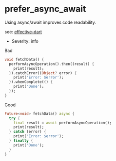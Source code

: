 # prefer_async_await

Using async/await improves code readability.

see: [effective-dart](https://dart.dev/effective-dart/usage#prefer-asyncawait-over-using-raw-futures)

- Severity: info

Bad

```dart
void fetchData() {
  performAsyncOperation().then((result) {
    print(result);
  }).catchError((Object? error) {
    print('Error: $error');
  }).whenComplete(() {
    print('Done');
  });
}
```

Good

```dart
Future<void> fetchData() async {
  try {
    final result = await performAsyncOperation();
    print(result);
  } catch (error) {
    print('Error: $error');
  } finally {
    print('Done');
  }
}
```
